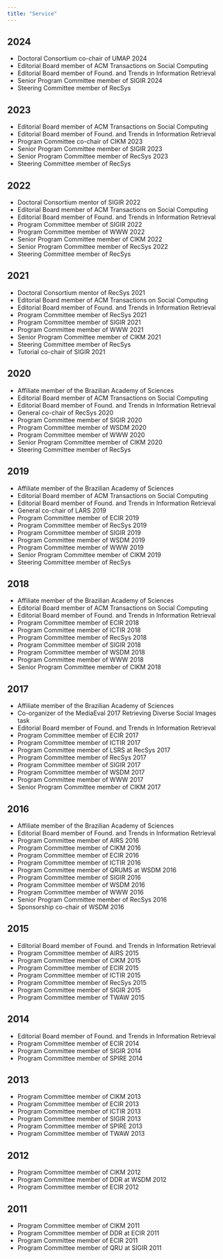 ```yaml
---
title: "Service"
---
```


## 2024

- Doctoral Consortium co-chair of UMAP 2024
- Editorial Board member of ACM Transactions on Social Computing
- Editorial Board member of Found. and Trends in Information Retrieval
- Senior Program Committee member of SIGIR 2024
- Steering Committee member of RecSys

## 2023

- Editorial Board member of ACM Transactions on Social Computing
- Editorial Board member of Found. and Trends in Information Retrieval
- Program Committee co-chair of CIKM 2023
- Senior Program Committee member of SIGIR 2023
- Senior Program Committee member of RecSys 2023
- Steering Committee member of RecSys

## 2022

- Doctoral Consortium mentor of SIGIR 2022
- Editorial Board member of ACM Transactions on Social Computing
- Editorial Board member of Found. and Trends in Information Retrieval
- Program Committee member of SIGIR 2022
- Program Committee member of WWW 2022
- Senior Program Committee member of CIKM 2022
- Senior Program Committee member of RecSys 2022
- Steering Committee member of RecSys

## 2021

- Doctoral Consortium mentor of RecSys 2021
- Editorial Board member of ACM Transactions on Social Computing
- Editorial Board member of Found. and Trends in Information Retrieval
- Program Committee member of RecSys 2021
- Program Committee member of SIGIR 2021
- Program Committee member of WWW 2021
- Senior Program Committee member of CIKM 2021
- Steering Committee member of RecSys
- Tutorial co-chair of SIGIR 2021

## 2020

- Affiliate member of the Brazilian Academy of Sciences
- Editorial Board member of ACM Transactions on Social Computing
- Editorial Board member of Found. and Trends in Information Retrieval
- General co-chair of RecSys 2020
- Program Committee member of SIGIR 2020
- Program Committee member of WSDM 2020
- Program Committee member of WWW 2020
- Senior Program Committee member of CIKM 2020
- Steering Committee member of RecSys

## 2019

- Affiliate member of the Brazilian Academy of Sciences
- Editorial Board member of ACM Transactions on Social Computing
- Editorial Board member of Found. and Trends in Information Retrieval
- General co-chair of LARS 2019
- Program Committee member of ECIR 2019
- Program Committee member of RecSys 2019
- Program Committee member of SIGIR 2019
- Program Committee member of WSDM 2019
- Program Committee member of WWW 2019
- Senior Program Committee member of CIKM 2019
- Steering Committee member of RecSys

## 2018

- Affiliate member of the Brazilian Academy of Sciences
- Editorial Board member of ACM Transactions on Social Computing
- Editorial Board member of Found. and Trends in Information Retrieval
- Program Committee member of ECIR 2018
- Program Committee member of ICTIR 2018
- Program Committee member of RecSys 2018
- Program Committee member of SIGIR 2018
- Program Committee member of WSDM 2018
- Program Committee member of WWW 2018
- Senior Program Committee member of CIKM 2018

## 2017

- Affiliate member of the Brazilian Academy of Sciences
- Co-organizer of the MediaEval 2017 Retrieving Diverse Social Images task
- Editorial Board member of Found. and Trends in Information Retrieval
- Program Committee member of ECIR 2017
- Program Committee member of ICTIR 2017
- Program Committee member of LSRS at RecSys 2017
- Program Committee member of RecSys 2017
- Program Committee member of SIGIR 2017
- Program Committee member of WSDM 2017
- Program Committee member of WWW 2017
- Senior Program Committee member of CIKM 2017

## 2016

- Affiliate member of the Brazilian Academy of Sciences
- Editorial Board member of Found. and Trends in Information Retrieval
- Program Committee member of AIRS 2016
- Program Committee member of CIKM 2016
- Program Committee member of ECIR 2016
- Program Committee member of ICTIR 2016
- Program Committee member of QRUMS at WSDM 2016
- Program Committee member of SIGIR 2016
- Program Committee member of WSDM 2016
- Program Committee member of WWW 2016
- Senior Program Committee member of RecSys 2016
- Sponsorship co-chair of WSDM 2016

## 2015

- Editorial Board member of Found. and Trends in Information Retrieval
- Program Committee member of AIRS 2015
- Program Committee member of CIKM 2015
- Program Committee member of ECIR 2015
- Program Committee member of ICTIR 2015
- Program Committee member of RecSys 2015
- Program Committee member of SIGIR 2015
- Program Committee member of TWAW 2015

## 2014

- Editorial Board member of Found. and Trends in Information Retrieval
- Program Committee member of ECIR 2014
- Program Committee member of SIGIR 2014
- Program Committee member of SPIRE 2014

## 2013

- Program Committee member of CIKM 2013
- Program Committee member of ECIR 2013
- Program Committee member of ICTIR 2013
- Program Committee member of SIGIR 2013
- Program Committee member of SPIRE 2013
- Program Committee member of TWAW 2013

## 2012

- Program Committee member of CIKM 2012
- Program Committee member of DDR at WSDM 2012
- Program Committee member of ECIR 2012

## 2011

- Program Committee member of CIKM 2011
- Program Committee member of DDR at ECIR 2011
- Program Committee member of ECIR 2011
- Program Committee member of QRU at SIGIR 2011